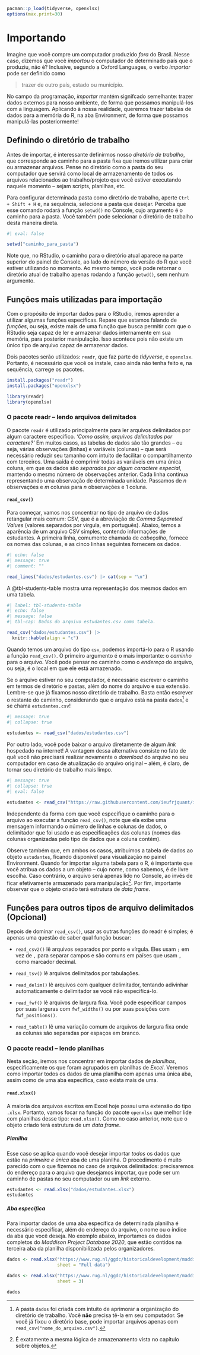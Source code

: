 ```{r, echo=FALSE}
pacman::p_load(tidyverse, openxlsx)
options(max.print=30)
```

# Importando {#sec-importando}

Imagine que você compre um computador produzido *fora* do Brasil. Nesse caso, dizemos que você *importou* o computador de determinado país que o produziu, não é? Inclusive, segundo a Oxford Languages, o verbo *importar* pode ser definido como

> trazer de outro país, estado ou município.

No campo da programação, *importar* mantém signifcado semelhante: trazer dados externos para nosso ambiente, de forma que possamos manipulá-los com a linguagem. Aplicando à nossa realidade, queremos trazer tabelas de dados para a memória do R, na aba Environment, de forma que possamos manipulá-las posteriormente!

## Definindo o diretório de trabalho

Antes de importar, é interessante definirmos nosso *diretório de trabalho*, que corresponde ao caminho para a pasta fixa que iremos utilizar para criar ou armazenar arquivos. Pense no diretório como a pasta do seu computador que servirá como local de armazenamento de todos os arquivos relacionados ao trabalho/projeto que você estiver executando naquele momento – sejam scripts, planilhas, etc.

Para configurar determinada pasta como diretório de trabalho, aperte `Ctrl + Shift + H` e, na sequência, selecione a pasta que desejar. Perceba que esse comando rodará a função `setwd()` no Console, cujo argumento é o caminho para a pasta. Você também pode selecionar o diretório de trabalho desta maneira direta.

```{r}
#| eval: false

setwd("caminho_para_pasta")
```

Note que, no RStudio, o caminho para o diretório atual aparece na parte superior do painel de Console, ao lado do número da versão do R que você estiver utilizando no momento. Ao mesmo tempo, você pode retornar o diretório atual de trabalho apenas rodando a função `getwd()`, sem nenhum argumento.

## Funções mais utilizadas para importação

Com o propósito de importar dados para o RStudio, iremos aprender a utilizar algumas funções específicas. Repare que estamos falando de *funções*, ou seja, existe mais de uma função que busca permitir com que o RStudio seja capaz de ler e armazenar dados internamente em sua memória, para posterior manipulação. Isso acontece pois não existe um único tipo de arquivo capaz de armazenar dados.

Dois pacotes serão utilizados: `readr`, que faz parte do *tidyverse*, e `openxlsx`. Portanto, é necessário que você os instale, caso ainda não tenha feito e, na sequência, carrege os pacotes.

```{r, eval=FALSE}
install.packages("readr")
install.packages("openxlsx")

library(readr)
library(openxlsx)
```

### O pacote readr – lendo arquivos delimitados

O pacote `readr` é utilizado principalmente para ler arquivos delimitados por algum caractere específico. *'Como assim, arquivos delimitados por caractere?'* Em muitos casos, as tabelas de dados são tão grandes – ou seja, várias observações (linhas) e variáveis (colunas) – que será necessário reduzir seu tamanho com intuito de facilitar o compartilhamento com terceiros. Uma saída é comprimir todas as variáveis em uma única coluna, em que os dados são *separados por algum caractere especial*, mantendo o mesmo número de observações anterior. Cada linha continua representando uma observação de determinada unidade. Passamos de *n* observações e *m* colunas para *n* observações e 1 coluna.

#### `read_csv()`

Para começar, vamos nos concentrar no tipo de arquivo de dados retangular mais comum: CSV, que é a abreviação de *Comma Separeted Values* (valores separados por vírgula, em português). Abaixo, temos a aparência de um arquivo CSV simples, contendo informações de estudantes. A primeira linha, comumente chamada de *cabeçalho*, fornece os nomes das colunas, e as cinco linhas seguintes fornecem os dados.

```{r}
#| echo: false
#| message: true
#| comment: ""

read_lines("dados/estudantes.csv") |> cat(sep = "\n")
```

A @tbl-students-table mostra uma representação dos mesmos dados em uma tabela.

```{r}
#| label: tbl-students-table
#| echo: false
#| message: false
#| tbl-cap: Dados do arquivo estudantes.csv como tabela.

read_csv("dados/estudantes.csv") |>
  knitr::kable(align = "c")
```

Quando temos um arquivo do tipo `csv`, podemos importá-lo para o R usando a função `read_csv()`. O primeiro argumento é o mais importante: o *caminho* para o arquivo. Você pode pensar no caminho como o *endereço* do arquivo, ou seja, é o local em que ele está armazenado.

Se o arquivo estiver no seu computador, é necessário escrever o caminho em termos de diretório e pastas, além do nome do arquivo e sua extensão. Lembre-se que já fixamos nosso diretório de trabalho. Basta então escrever o restante do caminho, considerando que o arquivo está na pasta `dados`[^importando-1] e se chama `estudantes.csv`!

[^importando-1]: A pasta `dados` foi criada com intuito de aprimorar a organização do diretório de trabalho. Você **não** precisa tê-la em seu computador. Se você já fixou o diretório base, pode importar arquivos apenas com `read_csv("nome_do_arquivo.csv")`.

```{r}
#| message: true
#| collapse: true

estudantes <- read_csv("dados/estudantes.csv")
```

Por outro lado, você pode baixar o arquivo diretamente de algum *link* hospedado na internet! A vantagem dessa alternativa consiste no fato de quê você não precisará realizar novamente o *download* do arquivo no seu computador em caso de atualização do arquivo original – além, é claro, de tornar seu diretório de trabalho mais limpo.

```{r}
#| message: true
#| collapse: true
#| eval: false

estudantes <- read_csv("https://raw.githubusercontent.com/ieufrjquant/intror/master/dados/estudantes.csv")
```

Independente da forma com que você especifique o caminho para o arquivo ao executar a função `read_csv()`, note que ela exibe uma mensagem informando o número de linhas e colunas de dados, o delimitador que foi usado e as especificações das colunas (nomes das colunas organizadas pelo tipo de dados que a coluna contém).

Observe também que, em ambos os casos, atribuimos a tabela de dados ao objeto `estudantes`, ficando disponível para visualização no painel Environment. Quando for importar alguma tabela para o R, é importante que você atribua os dados a um objeto – cujo nome, como sabemos, é de livre escolha. Caso contrário, o arquivo será apenas lido no Console, ao invés de ficar efetivamente armazenado para manipulação[^importando-2]. Por fim, importante observar que o objeto criado terá estrutura de *data frame*.

[^importando-2]: É exatamente a mesma lógica de armazenamento vista no capítulo sobre objetos.

::: {.callout-tip collapse="true"}
## Funções para outros tipos de arquivo delimitados (Opcional)

Depois de dominar `read_csv()`, usar as outras funções do readr é simples; é apenas uma questão de saber qual função buscar:

-   `read_csv2()` lê arquivos separados por ponto e vírgula. Eles usam `;` em vez de `,` para separar campos e são comuns em países que usam `,` como marcador decimal.

-   `read_tsv()` lê arquivos delimitados por tabulações.

-   `read_delim()` lê arquivos com qualquer delimitador, tentando adivinhar automaticamente o delimitador se você não especificá-lo.

-   `read_fwf()` lê arquivos de largura fixa. Você pode especificar campos por suas larguras com `fwf_widths()` ou por suas posições com `fwf_positions()`.

-   `read_table()` lê uma variação comum de arquivos de largura fixa onde as colunas são separadas por espaços em branco.
:::

### O pacote readxl – lendo planilhas

Nesta seção, iremos nos concentrar em importar dados de *planilhas*, especificamente os que foram agrupados em planilhas de *Excel*. Veremos como importar todos os dados de uma planilha com apenas uma única aba, assim como de uma aba específica, caso exista mais de uma.

#### `read.xlsx()`

A maioria dos arquivos escritos em Excel hoje possui uma extensão do tipo `.xlsx`. Portanto, vamos focar na função do pacote `openxlsx` que melhor lide com planilhas desse tipo: `read.xlsx()`. Como no caso anterior, note que o objeto criado terá estrutura de um *data frame*.

##### Planilha

Esse caso se aplica quando você desejar importar *todos* os dados que estão na *primeira* *e única* aba de uma planilha. O procedimento é muito parecido com o que fizemos no caso de arquivos delimitados: precisaremos do endereço para o arquivo que desejamos importar, que pode ser um caminho de pastas no seu computador ou um *link* externo.

```{r}
estudantes <- read.xlsx("dados/estudantes.xlsx")
estudantes
```

##### Aba específica

Para importar dados de uma aba específica de determinada planilha é necessário especificar, além do endereço do arquivo, o nome ou o índice da aba que você deseja. No exemplo abaixo, importamos os dados completos do *Maddison Project Database 2020*, que estão contidos na terceira aba da planilha disponibilizada pelos organizadores*.*

```{r, eval=FALSE}
dados <- read.xlsx("https://www.rug.nl/ggdc/historicaldevelopment/maddison/data/mpd2020.xlsx", 
                   sheet = "Full data")

dados <- read.xlsx("https://www.rug.nl/ggdc/historicaldevelopment/maddison/data/mpd2020.xlsx", 
                   sheet = 3)

dados
```
